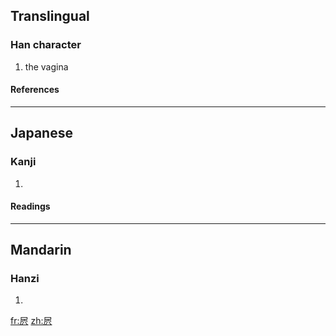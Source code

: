 ==Translingual==
===Han character===
{{Han char|rn=44|rad=尸|as=05|sn=8|four=7728<sub>7</sub>|canj=尸十金 (SJC)}}
# the vagina
====References====
{{Han ref|kx=0300.270|dkj=07661|hdz=20970.090|uh=5C44|ud=23620|bh=CC59|bd=52313}}
----
==Japanese==
===Kanji===
{{ja-kanji|grade=|rs=尸05}}
# {{defn|Japanese}} 
====Readings====
{{ja-readings|on=[[ひ]] (hi)|kun=}}
----
==Mandarin==
===Hanzi===
{{cmn-hanzi|pin=[[bī]] (bi1)|wg=pi<sup>1</sup>}}
# {{defn|Mandarin}}

[[fr:屄]]
[[zh:屄]]